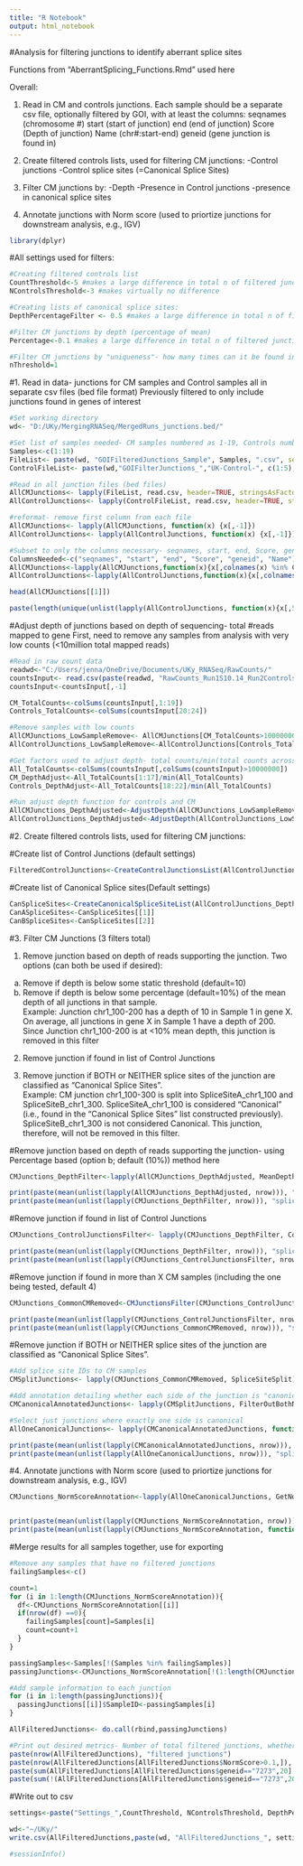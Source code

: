 ---
title: "R Notebook"
output: html_notebook
---

#Analysis for filtering junctions to identify aberrant splice sites

Functions from "AberrantSplicing_Functions.Rmd" used here

Overall:

1. Read in CM and controls junctions. Each sample should be a separate csv file, optionally filtered by GOI, with at least the columns:
    seqnames (chromosome #)
    start (start of junction)
    end (end of junction)
    Score (Depth of junction)
    Name (chr#:start-end)
    geneid (gene junction is found in)

2. Create filtered controls lists, used for filtering CM junctions:
    -Control junctions
    -Control splice sites (=Canonical Splice Sites)

3. Filter CM junctions by:
    -Depth
    -Presence in Control junctions
    -presence in canonical splice sites

4. Annotate junctions with Norm score (used to priortize junctions for downstream analysis, e.g., IGV)
    

```{r}
library(dplyr)
```

#All settings used for filters:
```{r}
#Creating filtered controls list
CountThreshold<-5 #makes a large difference in total n of filtered junctions
NControlsThreshold<-3 #makes virtually no difference

#Creating lists of canonical splice sites:
DepthPercentageFilter <- 0.5 #makes a large difference in total n of filtered junctions

#Filter CM junctions by depth (percentage of mean)
Percentage<-0.1 #makes a large difference in total n of filtered junctions

#Filter CM junctions by "uniqueness"- how many times can it be found in all CM samples?
nThreshold=1
```


#1. Read in data- junctions for CM samples and Control samples all in separate csv files (bed file format)
Previously filtered to only include junctions found in genes of interest
```{r}
#Set working directory
wd<- "D:/UKy/MergingRNASeq/MergedRuns_junctions.bed/"

#Set list of samples needed- CM samples numbered as 1-19, Controls numbered as UK-Control-1-5
Samples<-c(1:19)
FileList<- paste(wd, "GOIFilteredJunctions_Sample", Samples, ".csv", sep="")
ControlFileList<- paste(wd,"GOIFilterJunctions_","UK-Control-", c(1:5), ".csv", sep="")

#Read in all junction files (bed files)
AllCMJunctions<- lapply(FileList, read.csv, header=TRUE, stringsAsFactors=FALSE)
AllControlJunctions<- lapply(ControlFileList, read.csv, header=TRUE, stringsAsFactors=FALSE)

#reformat- remove first column from each file
AllCMJunctions<- lapply(AllCMJunctions, function(x) {x[,-1]})
AllControlJunctions<- lapply(AllControlJunctions, function(x) {x[,-1]})

#Subset to only the columns necessary- seqnames, start, end, Score, geneid
ColumnsNeeded<-c("seqnames", "start", "end", "Score", "geneid", "Name")
AllCMJunctions<-lapply(AllCMJunctions,function(x){x[,colnames(x) %in% ColumnsNeeded]})
AllControlJunctions<-lapply(AllControlJunctions,function(x){x[,colnames(x) %in% ColumnsNeeded]})

head(AllCMJunctions[[1]])

paste(length(unique(unlist(lapply(AllControlJunctions, function(x){x[,5]})))), "total unique control junctions")
```

#Adjust depth of junctions based on depth of sequencing- total #reads mapped to gene
First, need to remove any samples from analysis with very low counts (<10million total mapped reads)
```{r}
#Read in raw count data
readwd<-"C:/Users/jenna/OneDrive/Documents/UKy_RNASeq/RawCounts/"
countsInput<- read.csv(paste(readwd, "RawCounts_Run1S10.14_Run2Controls_AllOthersMerged.csv", sep =""),row.names = "GeneID")
countsInput<-countsInput[,-1]

CM_TotalCounts<-colSums(countsInput[,1:19])
Controls_TotalCounts<-colSums(countsInput[20:24])

#Remove samples with low counts
AllCMJunctions_LowSampleRemove<- AllCMJunctions[CM_TotalCounts>10000000] #Removes 2 samples
AllControlJunctions_LowSampleRemove<-AllControlJunctions[Controls_TotalCounts>1000000] #Removes no samples

#Get factors used to adjust depth- total counts/min(total counts across all samples)
All_TotalCounts<-colSums(countsInput[,colSums(countsInput)>10000000])
CM_DepthAdjust<-All_TotalCounts[1:17]/min(All_TotalCounts)
Controls_DepthAdjust<-All_TotalCounts[18:22]/min(All_TotalCounts)

#Run adjust depth function for controls and CM
AllCMJunctions_DepthAdjusted<-AdjustDepth(AllCMJunctions_LowSampleRemove,CM_DepthAdjust)
AllControlJunctions_DepthAdjusted<-AdjustDepth(AllControlJunctions_LowSampleRemove,Controls_DepthAdjust)
```


#2. Create filtered controls lists, used for filtering CM junctions:

#Create list of Control Junctions (default settings)
```{r}
FilteredControlJunctions<-CreateControlJunctionsList(AllControlJunctions_DepthAdjusted, CountThreshold=CountThreshold, NControlsThreshold=NControlsThreshold)
```

#Create list of Canonical Splice sites(Default settings)
```{r}
CanSpliceSites<-CreateCanonicalSpliceSiteList(AllControlJunctions_DepthAdjusted, DepthPercentageFilter = DepthPercentageFilter)
CanASpliceSites<-CanSpliceSites[[1]]
CanBSpliceSites<-CanSpliceSites[[2]]
```

#3. Filter CM Junctions (3 filters total)

1) Remove junction based on depth of reads supporting the junction. Two options (can both be used if desired):  
  a) Remove if depth is below some static threshold (default=10)  
  b) Remove if depth is below some percentage (default=10%) of the mean depth of all junctions in that sample.  
    Example: Junction chr1_100-200 has a depth of 10 in Sample 1 in gene X. 
            On average, all junctions in gene X in Sample 1 have a depth of 200. 
            Since Junction chr1_100-200 is at <10% mean depth, this junction is removed in this filter
    
2) Remove junction if found in list of Control Junctions

3) Remove junction if BOTH or NEITHER splice sites of the junction are classified as "Canonical Splice Sites".  
  Example: CM junction chr1_100-300 is split into SpliceSiteA_chr1_100 and SpliceSiteB_chr1_300. 
          SpliceSiteA_chr1_100 is considered "Canonical" (i.e., found in the "Canonical Splice Sites" list constructed previously). 
          SpliceSiteB_chr1_300 is not considered Canonical. This junction, therefore,  will not be removed in this filter.

#Remove junction based on depth of reads supporting the junction- using Percentage based (option b; default (10%)) method here
```{r}
CMJunctions_DepthFilter<-lapply(AllCMJunctions_DepthAdjusted, MeanDepthFilter, Percentage=Percentage)

print(paste(mean(unlist(lapply(AllCMJunctions_DepthAdjusted, nrow))), "splice sites per sample, on average before"))
print(paste(mean(unlist(lapply(CMJunctions_DepthFilter, nrow))), "splice sites per sample, on average after"))
```

#Remove junction if found in list of Control Junctions
```{r}
CMJunctions_ControlJunctionsFilter<- lapply(CMJunctions_DepthFilter, ControlJunctionsFilter, ControlJunctions=FilteredControlJunctions)

print(paste(mean(unlist(lapply(CMJunctions_DepthFilter, nrow))), "splice sites per sample, on average before"))
print(paste(mean(unlist(lapply(CMJunctions_ControlJunctionsFilter, nrow))), "splice sites per sample, on average after"))
```

#Remove junction if found in more than X CM samples (including the one being tested, default 4)
```{r}
CMJunctions_CommonCMRemoved<-CMJunctionsFilter(CMJunctions_ControlJunctionsFilter,nThreshold )

print(paste(mean(unlist(lapply(CMJunctions_ControlJunctionsFilter, nrow))), "splice sites per sample, on average before"))
print(paste(mean(unlist(lapply(CMJunctions_CommonCMRemoved, nrow))), "splice sites per sample, on average after"))
```

#Remove junction if BOTH or NEITHER splice sites of the junction are classified as "Canonical Splice Sites".  
```{r}
#Add splice site IDs to CM samples
CMSplitJunctions<- lapply(CMJunctions_CommonCMRemoved, SpliceSiteSplit)

#Add annotation detailing whether each side of the junction is "canonical" and what the mean depth for that canonical junction is (in controls)
CMCanonicalAnnotatedJunctions<- lapply(CMSplitJunctions, FilterOutBothNeitherCanonical, CanASpliceSites,CanBSpliceSites)

#Select just junctions where exactly one side is canonical
AllOneCanonicalJunctions<- lapply(CMCanonicalAnnotatedJunctions, function(x) {x[x$OneCanonical=="TRUE",]})

print(paste(mean(unlist(lapply(CMCanonicalAnnotatedJunctions, nrow))), "splice sites per sample, on average before"))
print(paste(mean(unlist(lapply(AllOneCanonicalJunctions, nrow))), "splice sites per sample, on average after"))
```

#4. Annotate junctions with Norm score (used to priortize junctions for downstream analysis, e.g., IGV)
```{r}
CMJunctions_NormScoreAnnotation<-lapply(AllOneCanonicalJunctions, GetNormScore)


print(paste(mean(unlist(lapply(CMJunctions_NormScoreAnnotation, nrow))), "splice sites per sample, on average"))
print(paste(mean(unlist(lapply(CMJunctions_NormScoreAnnotation, function(x) {nrow(x[x$NormScore>=0.1,])}))), "splice sites per sample, on average, with 10% norm score"))
```


#Merge results for all samples together, use for exporting
```{r}
#Remove any samples that have no filtered junctions
failingSamples<-c()

count=1
for (i in 1:length(CMJunctions_NormScoreAnnotation)){
  df<-CMJunctions_NormScoreAnnotation[[i]]
  if(nrow(df) ==0){
    failingSamples[count]=Samples[i]
    count=count+1
  }
}

passingSamples<-Samples[!(Samples %in% failingSamples)]
passingJunctions<-CMJunctions_NormScoreAnnotation[!(1:length(CMJunctions_NormScoreAnnotation) %in% failingSamples)]

#Add sample information to each junction
for (i in 1:length(passingJunctions)){
  passingJunctions[[i]]$SampleID<-passingSamples[i]
}

AllFilteredJunctions<- do.call(rbind,passingJunctions)

#Print out desired metrics- Number of total filtered junctions, whether positive control junctions identifed. Used to optimize filtration settings. 
paste(nrow(AllFilteredJunctions), "filtered junctions")
paste(nrow(AllFilteredJunctions[AllFilteredJunctions$NormScore>0.1,]), "junctions in with Norm score>10%")
paste(sum(AllFilteredJunctions[AllFilteredJunctions$geneid=="7273",20] %in% c(2,3,4,9)), "TTN junctions in S2/3/4/9")
paste(sum(!(AllFilteredJunctions[AllFilteredJunctions$geneid=="7273",20] %in% c(2,3,4,9))), "TTN junctions NOT in S2/3/4/9")

```

#Write out to csv
```{r}
settings<-paste("Settings_",CountThreshold, NControlsThreshold, DepthPercentageFilter, Percentage, nThreshold,sep="_")

wd<-"~/UKy/"
write.csv(AllFilteredJunctions,paste(wd, "AllFilteredJunctions_", settings, ".csv",sep="_"))

```



```{r}
#sessionInfo()
```

